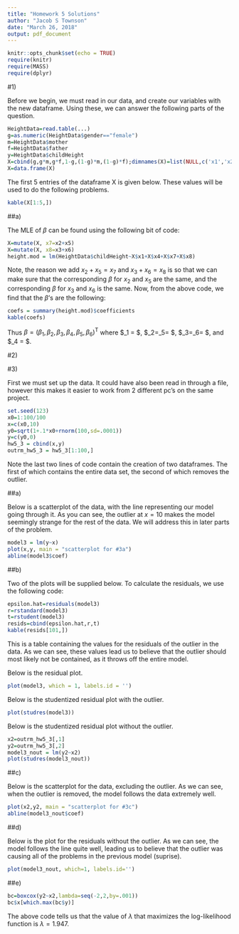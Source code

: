 ```yaml
---
title: "Homework 5 Solutions"
author: "Jacob S Townson"
date: "March 26, 2018"
output: pdf_document
---
```


```r
knitr::opts_chunk$set(echo = TRUE)
require(knitr)
require(MASS)
require(dplyr)
```

#1)

Before we begin, we must read in our data, and create our variables with the new dataframe. Using these, we can answer the following parts of the question. 

```r
HeightData=read.table(...)
g=as.numeric(HeightData$gender=="female")
m=HeightData$mother
f=HeightData$father
y=HeightData$childHeight
X=cbind(g,g*m,g*f,1-g,(1-g)*m,(1-g)*f);dimnames(X)=list(NULL,c('x1','x2','x3','x4','x5','x6'))
X=data.frame(X)
```

The first 5 entries of the dataframe X is given below. These values will be used to do the following problems.

```r
kable(X[1:5,])
```


##a)

The MLE of $\beta$ can be found using the following bit of code:

```r
X=mutate(X, x7=x2+x5)
X=mutate(X, x8=x3+x6)
height.mod = lm(HeightData$childHeight~X$x1+X$x4+X$x7+X$x8)
```

Note, the reason we add $x_2+x_5=x_7$ and $x_3+x_6=x_8$ is so that we can make sure that the corresponding $\beta$ for $x_2$ and $x_5$ are the same, and the corresponding $\beta$ for $x_3$ and $x_6$ is the same. Now, from the above code, we find that the $\beta$'s are the following:

```r
coefs = summary(height.mod)$coefficients
kable(coefs)
```

Thus $\beta = (\beta_1,\beta_2,\beta_3,\beta_4,\beta_5,\beta_6)^{\mathrm{T}}$ where $\beta_1 = $, $\beta_2=\beta_5= $, $\beta_3=\beta_6= $, and $\beta_4 = $. 








#2)










#3)

First we must set up the data. It could have also been read in through a file, however this makes it easier to work from 2 different pc's on the same project.

```r
set.seed(123)
x0=1:100/100
x=c(x0,10)
y0=sqrt(1+.1*x0+rnorm(100,sd=.0001))
y=c(y0,0)
hw5_3 = cbind(x,y)
outrm_hw5_3 = hw5_3[1:100,]
```

Note the last two lines of code contain the creation of two dataframes. The first of which contains the entire data set, the second of which removes the outlier. 

##a)

Below is a scatterplot of the data, with the line representing our model going through it. As you can see, the outlier at $x=10$ makes the model seemingly strange for the rest of the data. We will address this in later parts of the problem.

```r
model3 = lm(y~x)
plot(x,y, main = "scatterplot for #3a")
abline(model3$coef)
```


##b)

Two of the plots will be supplied below. To calculate the residuals, we use the following code:

```r
epsilon.hat=residuals(model3)
r=rstandard(model3)
t=rstudent(model3)
resids=cbind(epsilon.hat,r,t)
kable(resids[101,])
```

This is a table containing the values for the residuals of the outlier in the data. As we can see, these values lead us to believe that the outlier should most likely not be contained, as it throws off the entire model.

Below is the residual plot.

```r
plot(model3, which = 1, labels.id = '')
```

Below is the studentized residual plot with the outlier.

```r
plot(studres(model3))
```

Below is the studentized residual plot without the outlier.

```r
x2=outrm_hw5_3[,1]
y2=outrm_hw5_3[,2]
model3_nout = lm(y2~x2)
plot(studres(model3_nout))
```

##c)

Below is the scatterplot for the data, excluding the outlier. As we can see, when the outlier is removed, the model follows the data extremely well. 

```r
plot(x2,y2, main = "scatterplot for #3c")
abline(model3_nout$coef)
```

##d)

Below is the plot for the residuals without the outlier. As we can see, the model follows the line quite well, leading us to believe that the outlier was causing all of the problems in the previous model (suprise). 

```r
plot(model3_nout, which=1, labels.id='')
```

##e)

```r
bc=boxcox(y2~x2,lambda=seq(-2,2,by=.001))
bc$x[which.max(bc$y)]
```

The above code tells us that the value of $\lambda$ that maximizes the log-likelihood function is $\lambda = 1.947$.









